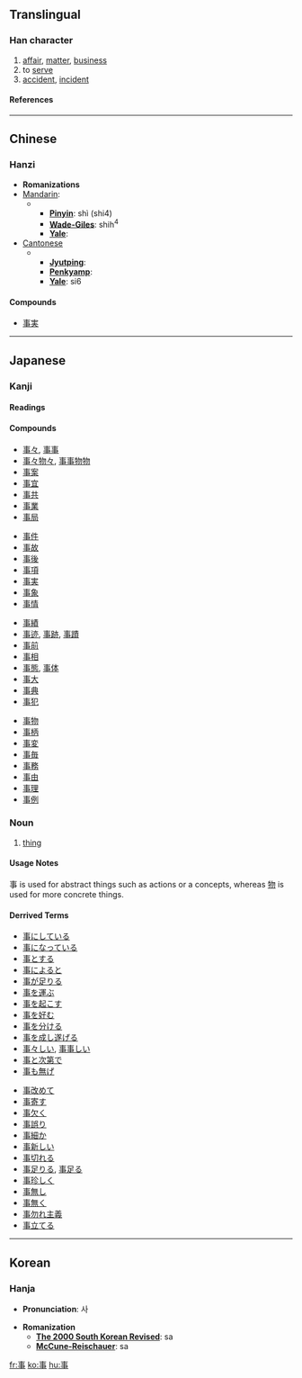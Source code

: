 {{see|亊}}<!-- may be replaced by zh-forms -->

==Translingual==
===Han character===
{{Han char|rad=亅|as=07|sn=8|four=5000<sub>7</sub>|canj=十中中弓 (JLLN)}}
# [[affair]], [[matter]], [[business]]
# to [[serve]]
# [[accident]], [[incident]]
====References====
{{Han ref|kx=0085.240|dkj=00241|dj=0174.150|hdz=10023.030|uh=4E8B|ud=20107|bh=A8C6|bd=43206}}
----
== Chinese ==
===Hanzi===


* '''Romanizations'''
* [[Mandarin]]:
*** '''[[Pinyin]]''': shì (shi4)
*** '''[[Wade-Giles]]''': shih<sup>4</sup>
*** '''[[Yale]]''': 
* [[Cantonese]]
***'''[[Jyutping]]''':
***'''[[Penkyamp]]''': 
***'''[[Yale]]''': si6

====Compounds====
*[[事实|事実]]
----
== Japanese ==


===Kanji===
{{ja-kanji|grade=3|rs=亅07}}
====Readings====
{{ja-readings|on=[[じ]] ([[ji]]), [[し]] ([[shi]])|kun=[[こと]] ([[koto]]), [[つかう]] ([[tsukau]]), [[こととする]] ([[事とする]], [[kototosuru]])}}
====Compounds====
{{top4}}
*[[事々]], [[事事]]
*[[事々物々]], [[事事物物]]
*[[事案]]
*[[事宜]]
*[[事共]]
*[[事業]]
*[[事局]]
{{mid4}}
*[[事件]]
*[[事故]]
*[[事後]]
*[[事項]]
*[[事実]]
*[[事象]]
*[[事情]]
{{mid4}}
*[[事績]]
*[[事迹]], [[事跡]], [[事蹟]]
*[[事前]]
*[[事相]]
*[[事態]], [[事体]]
*[[事大]]
*[[事典]]
*[[事犯]]
{{mid4}}
*[[事物]]
*[[事柄]]
*[[事変]]
*[[事毎]]
*[[事務]]
*[[事由]]
*[[事理]]
*[[事例]]
{{bottom}}

===Noun===
{{janoun|こと|koto}}
# [[thing]]
====Usage Notes====
事 is used for abstract things such as actions or a concepts, whereas [[物]] is used for more concrete things. 
====Derrived Terms====
{{top2}}
*[[事にしている]]
*[[事になっている]]
*[[事とする]]
*[[事によると]]　
*[[事が足りる]]
*[[事を運ぶ]]
*[[事を起こす]]
*[[事を好む]]
*[[事を分ける]]
*[[事を成し遂げる]]
*[[事々しい]], [[事事しい ]]
*[[事と次第で]]
*[[事も無げ]]
{{mid2}}
*[[事改めて]]
*[[事寄す]]
*[[事欠く]]
*[[事誤り]]
*[[事細か]]
*[[事新しい]]
*[[事切れる]]
*[[事足りる]], [[事足る]]
*[[事珍しく]]
*[[事無し]]
*[[事無く]]
*[[事勿れ主義]]
*[[事立てる]]
{{bottom}}
----
== Korean ==
=== Hanja ===
* '''Pronunciation''': 사

* '''Romanization'''
** '''[[The 2000 South Korean Revised Romanization|The 2000 South Korean Revised]]''': sa
** '''[[McCune-Reischauer]]''': sa

[[fr:事]]
[[ko:事]]
[[hu:事]]